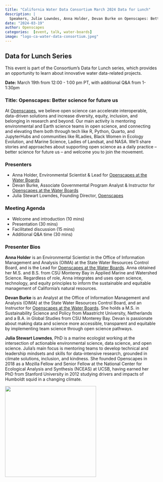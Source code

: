 ```yaml
---
title: "California Water Data Consortium March 2024 Data for Lunch"
description: |
  Speakers, Julie Lowndes, Anna Holder, Devan Burke on Openscapes: Better science for future us
date: "2024-03-19"
author: Openscapes
categories:  [event, talk, water-boards]
image: "logo-ca-water-data-consortium.jpeg"
---
```


## Data for Lunch Series

This event is part of the Consortium's Data for Lunch series, which provides an opportunity to learn about innovative water data-related projects.

**Date:** March 19th from 12:00 - 1:00 pm PT, with additional Q&A from 1-1:30pm

### Title: Openscapes: Better science for future us

At [Openscapes](https://openscapes.org/ "https://openscapes.org/"), we believe open science can accelerate interoperable, data-driven solutions and increase diversity, equity, inclusion, and belonging in research and beyond. Our main activity is mentoring environmental and Earth science teams in open science, and connecting and elevating them both through tech like R, Python, Quarto, and JupyterHubs and communities like RLadies, Black Women in Ecology Evolution, and Marine Science, Ladies of Landsat, and NASA. We’ll share stories and approaches about supporting open science as a daily practice – better science for future us – and welcome you to join the movement.

### Presenters

-   Anna Holder, Environmental Scientist & Lead for [Openscapes at the Water Boards](https://cawaterboarddatacenter.github.io/swrcb-openscapes/ "https://cawaterboarddatacenter.github.io/swrcb-openscapes/")
-   Devan Burke, Associate Governmental Program Analyst & Instructor for [Openscapes at the Water Boards](https://cawaterboarddatacenter.github.io/swrcb-openscapes/ "https://cawaterboarddatacenter.github.io/swrcb-openscapes/")
-   Julia Stewart Lowndes, Founding Director, [Openscapes](https://openscapes.org/ "https://openscapes.org/")

### Meeting Agenda

-   Welcome and introduction (10 mins)
-   Presentation (30 mins)
-   Facilitated discussion (15 mins)
-   Additional Q&A time (30 mins)

### Presenter Bios

**Anna Holder** is an Environmental Scientist in the Office of Information Management and Analysis (OIMA) at the State Water Resources Control Board, and is the Lead for [Openscapes at the Water Boards](https://cawaterboarddatacenter.github.io/swrcb-openscapes/ "https://cawaterboarddatacenter.github.io/swrcb-openscapes/"). Anna obtained her M.S. and B.S. from CSU Monterey Bay in Applied Marine and Watershed Science. Regardless of role, Anna integrates and uses open science, technology, and equity principles to inform the sustainable and equitable management of California’s natural resources. 

**Devan Burke** is an Analyst at the Office of Information Management and Analysis (OIMA) at the State Water Resources Control Board, and an Instructor for [Openscapes at the Water Boards](https://cawaterboarddatacenter.github.io/swrcb-openscapes/ "https://cawaterboarddatacenter.github.io/swrcb-openscapes/"). She holds a M.S. in Sustainability Science and Policy from Maastricht University, Netherlands and a B.A. in Global Studies from CSU Monterey Bay. Devan is passionate about making data and science more accessible, transparent and equitable by implementing team science through open science pathways. 

**Julia Stewart Lowndes**, PhD is a marine ecologist working at the intersection of actionable environmental science, data science, and open science. Julia’s main focus is mentoring teams to develop technical and leadership mindsets and skills for data-intensive research, grounded in climate solutions, inclusion, and kindness. She founded Openscapes in 2018 as a Mozilla Fellow and Senior Fellow at the National Center for Ecological Analysis and Synthesis (NCEAS) at UCSB, having earned her PhD from Stanford University in 2012 studying drivers and impacts of Humboldt squid in a changing climate. 

![](logo-ca-water-data-consortium.jpeg){fig-alt="logo with 2 water droplets to the left of blue text on white background, California Water Data Consortium" fig-align="center" width="300"}
